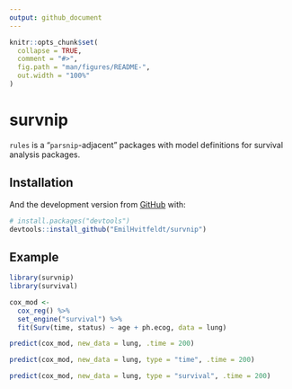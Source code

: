 ```yaml
---
output: github_document
---
```


<!-- README.md is generated from README.Rmd. Please edit that file -->

```r
knitr::opts_chunk$set(
  collapse = TRUE,
  comment = "#>",
  fig.path = "man/figures/README-",
  out.width = "100%"
) 
```

# survnip

<!-- badges: start -->
<!-- badges: end -->

`rules` is a "`parsnip`-adjacent" packages with model definitions for survival analysis packages.

## Installation

And the development version from [GitHub](https://github.com/) with:

``` r
# install.packages("devtools")
devtools::install_github("EmilHvitfeldt/survnip")
```
## Example

```r
library(survnip)
library(survival)

cox_mod <-
  cox_reg() %>%
  set_engine("survival") %>%
  fit(Surv(time, status) ~ age + ph.ecog, data = lung)

predict(cox_mod, new_data = lung, .time = 200)

predict(cox_mod, new_data = lung, type = "time", .time = 200)

predict(cox_mod, new_data = lung, type = "survival", .time = 200)
```

